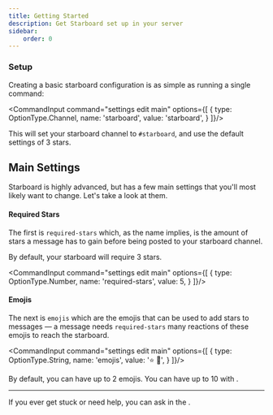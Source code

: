 ```yaml
---
title: Getting Started
description: Get Starboard set up in your server
sidebar:
    order: 0
---
```



### Setup

Creating a basic starboard configuration is as simple as running a single command:

<CommandInput command="settings edit main" options={[
    {
        type: OptionType.Channel,
        name: 'starboard',
        value: 'starboard',
    }
]}/>

This will set your starboard channel to `#starboard`, and use the default settings of 3 stars.

## Main Settings

Starboard is highly advanced, but has a few main settings that you'll most likely want to change.  Let's take a look at them.

#### Required Stars

The first is `required-stars` which, as the name implies, is the amount of stars a message has to gain before being posted to your starboard channel.

By default, your starboard will require 3 stars.

<CommandInput command="settings edit main" options={[
    {
        type: OptionType.Number,
        name: 'required-stars',
        value: 5,
    }
]}/>

#### Emojis

The next is `emojis` which are the emojis that can be used to add stars to messages — a message needs `required-stars` many reactions of these emojis to reach the starboard.

<CommandInput command="settings edit main" options={[
    {
        type: OptionType.String,
        name: 'emojis',
        value: '⭐ 🍣',
    }
]}/>

By default, you can have up to 2 emojis.  You can have up to 10 with <ExternalLink type={LinkType.Premium}/>.

---

<Aside type="tip">
    If you ever get stuck or need help, you can ask in the <ExternalLink type={LinkType.Support}/>.
</Aside>
